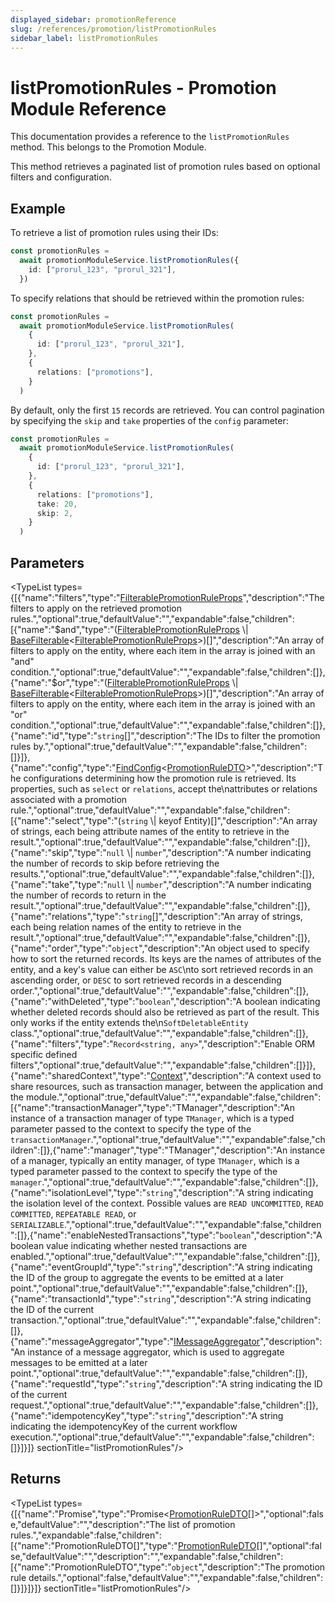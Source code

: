 ```yaml
---
displayed_sidebar: promotionReference
slug: /references/promotion/listPromotionRules
sidebar_label: listPromotionRules
---
```



# listPromotionRules - Promotion Module Reference

This documentation provides a reference to the `listPromotionRules` method. This belongs to the Promotion Module.

This method retrieves a paginated list of promotion rules based on optional filters and configuration.

## Example

To retrieve a list of promotion rules using their IDs:

```ts
const promotionRules =
  await promotionModuleService.listPromotionRules({
    id: ["prorul_123", "prorul_321"],
  })
```

To specify relations that should be retrieved within the promotion rules:

```ts
const promotionRules =
  await promotionModuleService.listPromotionRules(
    {
      id: ["prorul_123", "prorul_321"],
    },
    {
      relations: ["promotions"],
    }
  )
```

By default, only the first `15` records are retrieved. You can control pagination by specifying the `skip` and `take` properties of the `config` parameter:

```ts
const promotionRules =
  await promotionModuleService.listPromotionRules(
    {
      id: ["prorul_123", "prorul_321"],
    },
    {
      relations: ["promotions"],
      take: 20,
      skip: 2,
    }
  )
```

## Parameters

<TypeList types={[{"name":"filters","type":"[FilterablePromotionRuleProps](../../interfaces/promotion.FilterablePromotionRuleProps.mdx)","description":"The filters to apply on the retrieved promotion rules.","optional":true,"defaultValue":"","expandable":false,"children":[{"name":"$and","type":"([FilterablePromotionRuleProps](../../interfaces/promotion.FilterablePromotionRuleProps.mdx) \\| [BaseFilterable](../../interfaces/promotion.BaseFilterable.mdx)&#60;[FilterablePromotionRuleProps](../../interfaces/promotion.FilterablePromotionRuleProps.mdx)&#62;)[]","description":"An array of filters to apply on the entity, where each item in the array is joined with an \"and\" condition.","optional":true,"defaultValue":"","expandable":false,"children":[]},{"name":"$or","type":"([FilterablePromotionRuleProps](../../interfaces/promotion.FilterablePromotionRuleProps.mdx) \\| [BaseFilterable](../../interfaces/promotion.BaseFilterable.mdx)&#60;[FilterablePromotionRuleProps](../../interfaces/promotion.FilterablePromotionRuleProps.mdx)&#62;)[]","description":"An array of filters to apply on the entity, where each item in the array is joined with an \"or\" condition.","optional":true,"defaultValue":"","expandable":false,"children":[]},{"name":"id","type":"`string`[]","description":"The IDs to filter the promotion rules by.","optional":true,"defaultValue":"","expandable":false,"children":[]}]},{"name":"config","type":"[FindConfig](../../interfaces/promotion.FindConfig.mdx)&#60;[PromotionRuleDTO](../../interfaces/promotion.PromotionRuleDTO.mdx)&#62;","description":"The configurations determining how the promotion rule is retrieved. Its properties, such as `select` or `relations`, accept the\nattributes or relations associated with a promotion rule.","optional":true,"defaultValue":"","expandable":false,"children":[{"name":"select","type":"(`string` \\| keyof Entity)[]","description":"An array of strings, each being attribute names of the entity to retrieve in the result.","optional":true,"defaultValue":"","expandable":false,"children":[]},{"name":"skip","type":"`null` \\| `number`","description":"A number indicating the number of records to skip before retrieving the results.","optional":true,"defaultValue":"","expandable":false,"children":[]},{"name":"take","type":"`null` \\| `number`","description":"A number indicating the number of records to return in the result.","optional":true,"defaultValue":"","expandable":false,"children":[]},{"name":"relations","type":"`string`[]","description":"An array of strings, each being relation names of the entity to retrieve in the result.","optional":true,"defaultValue":"","expandable":false,"children":[]},{"name":"order","type":"`object`","description":"An object used to specify how to sort the returned records. Its keys are the names of attributes of the entity, and a key's value can either be `ASC`\nto sort retrieved records in an ascending order, or `DESC` to sort retrieved records in a descending order.","optional":true,"defaultValue":"","expandable":false,"children":[]},{"name":"withDeleted","type":"`boolean`","description":"A boolean indicating whether deleted records should also be retrieved as part of the result. This only works if the entity extends the\n`SoftDeletableEntity` class.","optional":true,"defaultValue":"","expandable":false,"children":[]},{"name":"filters","type":"`Record<string, any>`","description":"Enable ORM specific defined filters","optional":true,"defaultValue":"","expandable":false,"children":[]}]},{"name":"sharedContext","type":"[Context](../../interfaces/promotion.Context.mdx)","description":"A context used to share resources, such as transaction manager, between the application and the module.","optional":true,"defaultValue":"","expandable":false,"children":[{"name":"transactionManager","type":"TManager","description":"An instance of a transaction manager of type `TManager`, which is a typed parameter passed to the context to specify the type of the `transactionManager`.","optional":true,"defaultValue":"","expandable":false,"children":[]},{"name":"manager","type":"TManager","description":"An instance of a manager, typically an entity manager, of type `TManager`, which is a typed parameter passed to the context to specify the type of the `manager`.","optional":true,"defaultValue":"","expandable":false,"children":[]},{"name":"isolationLevel","type":"`string`","description":"A string indicating the isolation level of the context. Possible values are `READ UNCOMMITTED`, `READ COMMITTED`, `REPEATABLE READ`, or `SERIALIZABLE`.","optional":true,"defaultValue":"","expandable":false,"children":[]},{"name":"enableNestedTransactions","type":"`boolean`","description":"A boolean value indicating whether nested transactions are enabled.","optional":true,"defaultValue":"","expandable":false,"children":[]},{"name":"eventGroupId","type":"`string`","description":"A string indicating the ID of the group to aggregate the events to be emitted at a later point.","optional":true,"defaultValue":"","expandable":false,"children":[]},{"name":"transactionId","type":"`string`","description":"A string indicating the ID of the current transaction.","optional":true,"defaultValue":"","expandable":false,"children":[]},{"name":"messageAggregator","type":"[IMessageAggregator](../../interfaces/promotion.IMessageAggregator.mdx)","description":"An instance of a message aggregator, which is used to aggregate messages to be emitted at a later point.","optional":true,"defaultValue":"","expandable":false,"children":[]},{"name":"requestId","type":"`string`","description":"A string indicating the ID of the current request.","optional":true,"defaultValue":"","expandable":false,"children":[]},{"name":"idempotencyKey","type":"`string`","description":"A string indicating the idempotencyKey of the current workflow execution.","optional":true,"defaultValue":"","expandable":false,"children":[]}]}]}  sectionTitle="listPromotionRules"/>

## Returns

<TypeList types={[{"name":"Promise","type":"Promise&#60;[PromotionRuleDTO](../../interfaces/promotion.PromotionRuleDTO.mdx)[]&#62;","optional":false,"defaultValue":"","description":"The list of promotion rules.","expandable":false,"children":[{"name":"PromotionRuleDTO[]","type":"[PromotionRuleDTO](../../interfaces/promotion.PromotionRuleDTO.mdx)[]","optional":false,"defaultValue":"","description":"","expandable":false,"children":[{"name":"PromotionRuleDTO","type":"`object`","description":"The promotion rule details.","optional":false,"defaultValue":"","expandable":false,"children":[]}]}]}]}  sectionTitle="listPromotionRules"/>
